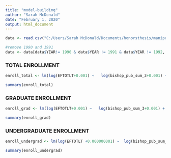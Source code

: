 ```yaml
---
title: "model-building"
author: "Sarah McDonald"
date: "February 1, 2020"
output: html_document
---
```


```r
data <- read.csv("C:/Users/Sarah McDonald/Documents/honorsthesis/manipulated_data/cath_inst.csv")

#remove 1990 and 1991
data <- data[data$YEAR!= 1990 & data$YEAR != 1991 & data$YEAR != 1992, ]

```

### TOTAL ENROLLMENT
```r
enroll_total <- lm(log(EFTOTLT+0.001) ~   log(bishop_pub_sum_3+0.001) + Percent.Catholic + his_prop + pop_dens + income_per_capita, data=data[data$LINE == "Total", ]) 

summary(enroll_total)
```

### GRADUATE ENROLLMENT
```r
enroll_grad <- lm(log(EFTOTLT+0.001) ~   log(bishop_pub_sum_3+0.001) + Percent.Catholic + his_prop + pop_dens + income_per_capita, data=data[data$LINE == "Graduate", ]) 

summary(enroll_grad)
```

### UNDERGRADUATE ENROLLMENT
```r
enroll_undergrad <- lm(log(EFTOTLT +0.000000001) ~  log(bishop_pub_sum_3+0.000000001)   + Percent.Catholic + his_prop + pop_dens + income_per_capita, data=data[data$LINE == "Undergraduates", ]) 

summary(enroll_undergrad)
```

